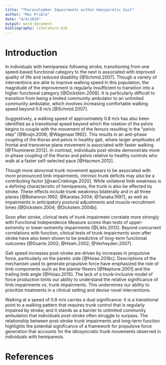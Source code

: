 ```yaml
---
title: "Thoracolumbar Impairments within Hemiparetic Gait"
author: "Mac Prible"
date: "4/4/2020"
output: word_document
bibliography: literature.bib
---
```


# Introduction 

In individuals with hemiparesis following stroke, transitioning from one speed-based functional category to the next is associated with improved quality of life and reduced disability [@Schmid.2007]. Though a variety of interventions are able to improve walking speed in this population, the magnitude of the improvement is regularly insufficient to transition into a higher functional category [@Dickstein.2008]. It is particularly difficult to transition from being a limited community ambulator to an unlimited community ambulator, which involves increasing comfortable walking speed beyond 0.8 m/s [@Schmid.2007]. 

Suggestively, a walking speed of approximately 0.8 m/s has also been identified as a transitional speed beyond which the rotation of the pelvis begins to couple with the movement of the femurs resulting in the "pelvic step" [@Bruijn.2008; @Wagenaar.1992]. This results in an anti-phase coupling of the thorax and pelvis in healthy gait, where larger amplitudes of frontal and transverse plane movement is associated with faster walking [@Thummerer.2012]. In contrast, individuals post-stroke demonstrate more in-phase coupling of the thorax and pelvis relative to healthy controls who walk at a faster self-selected pace [@Hacmon.2012]. 

Though more abnormal trunk movement appears to be associated with more pronounced limb impairments, intrinsic trunk deficits may also be a contributing factor [@vanCriekinge.2020]. While unilateral limb weakness is a defining characteristic of hemiparesis, the trunk is also be effected by stroke. These effects include trunk weakness bilaterally and in all three planes [@Bohannon.1992; @Karatas.2004; @Tanaka.1997], as well as impairments in anticipatory postural adjustments and muscle recruitment times [@Dickstein.2004; @Dickstein.2004b]. 

Soon after stroke, clinical tests of trunk impairment correlate more strongly with Functional Independence Measure scores than tests of upper-extremity or lower-extremity impairments [@Likhi.2013]. Beyond concurrent correlations with function, clinical tests of trunk impairments soon after stroke have also been shown to be predictive of long-term functional outcomes [@Duarte.2002; @Hsieh.2002; @Verheyden.2007]. 

Gait speed increases post-stroke are driven by increases in propulsive force, particularly on the paretic side [@Hsiao.2016c]. Descriptions of the mechanism used to generate propulsive force have emphasized the role of limb components such as the plantar flexors  [@Neptune.2001] and the trailing limb angle [@Hsiao.2015]. The lack of a trunk-inclusive model of force production limits our ability to understand the relative significance of limb impairments vs. trunk impairments. This undermines our ability to prioritize treatments in a clinical setting and devise novel interventions.

Walking at a speed of 0.8 m/s carries a dual significance: it is a transitional point to a walking pattern that requires trunk control that is regularly impaired by stroke; and it stands as a barrier to unlimited community ambulation that individuals post-stroke often struggle to surpass. The relationship between post-stroke trunk impairments and long-term function highlights the potential significance of a framework for propulsive force generation that accounts for the idiosyncratic trunk movements observed in individuals with hemiparesis.

# References